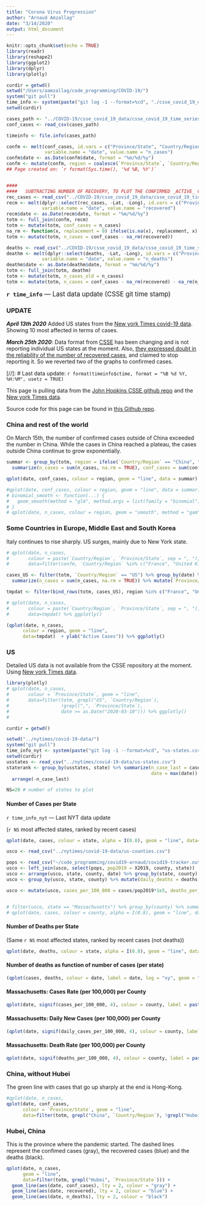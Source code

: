 ```yaml
---
title: "Corona Virus Progression"
author: "Arnaud Amzallag"
date: "3/14/2020"
output: html_document
---
```


```r
knitr::opts_chunk$set(echo = TRUE)
library(readr)
library(reshape2)
library(ggplot2)
library(dplyr)
library(plotly)
```


```r
curdir = getwd()
setwd("/Users/aamzallag/code_programming/COVID-19/")
system("git pull")
time_info <- system(paste("git log -1 --format=%cd", "./csse_covid_19_data/csse_covid_19_time_series/time_series_covid19_confirmed_global.csv"), intern = TRUE)
setwd(curdir)

cases_path <- "../COVID-19/csse_covid_19_data/csse_covid_19_time_series/time_series_covid19_confirmed_global.csv"
conf_cases <- read_csv(cases_path)

timeinfo <- file.info(cases_path)

confm <- melt(conf_cases, id.vars = c("Province/State", "Country/Region", "Lat", "Long"), 
              variable.name = "date", value.name = "n_cases")
confm$date <- as.Date(confm$date, format = "%m/%d/%y")
confm <- mutate(confm, region = coalesce(`Province/State`, `Country/Region`))
## Page created on: `r format(Sys.time(), '%d %B, %Y')`


####
####   SUBTRACTING NUMBER OF RECOVERY, TO PLOT THE CONFIRMED _ACTIVE_ CASES (totm$n_cases)
rec_cases <- read_csv("../COVID-19/csse_covid_19_data/csse_covid_19_time_series/time_series_covid19_recovered_global.csv")
recm <- melt(dplyr::select(rec_cases, -Lat, -Long), id.vars = c("Province/State", "Country/Region"), 
             variable.name = "date", value.name = "recovered")
recm$date <- as.Date(recm$date, format = "%m/%d/%y")
totm <- full_join(confm, recm)
totm <- mutate(totm, conf_cases = n_cases)
na_rm <- function(x, replacement = 0) ifelse(is.na(x), replacement, x)
totm <- mutate(totm, n_cases = conf_cases - na_rm(recovered))

deaths <- read_csv("../COVID-19/csse_covid_19_data/csse_covid_19_time_series/time_series_covid19_deaths_global.csv")
deathm <- melt(dplyr::select(deaths, -Lat, -Long), id.vars = c("Province/State", "Country/Region"), 
             variable.name = "date", value.name = "n_deaths")
deathm$date <- as.Date(deathm$date, format = "%m/%d/%y")
totm <- full_join(totm, deathm)
totm <- mutate(totm, n_cases_old = n_cases)
totm <- mutate(totm, n_cases = conf_cases - na_rm(recovered) - na_rm(n_deaths))


```

<span style="font-size:larger;">**`r time_info`** --- Last data update (CSSE git time stamp)</span>

### UPDATE

***April 13th 2020***
Added US states from the [New york Times covid-19 data](https://github.com/nytimes/covid-19-data). Showing 10 most affected in terms of cases. 

***March 25th 2020***: Data format from [CSSE](https://github.com/CSSEGISandData/COVID-19/tree/master/csse_covid_19_data/csse_covid_19_time_series) has been changing and is not reporting individual US states at the moment. Also, [they expressed doubt in the reliability of the number of recovered cases](https://github.com/CSSEGISandData/COVID-19/issues/1250#issuecomment-602271179), and claimed to stop reporting it. So we reverted two of the graphs to confirmed cases. 

[//]: # Last data update: `r format(timeinfo$ctime, format = "%B %d %Y, %H:%M", usetz = TRUE)`

This page is pulling data from the [John Hopkins CSSE github repo](https://github.com/CSSEGISandData/COVID-19/tree/master/csse_covid_19_data/csse_covid_19_time_series) and the [New york Times data](https://github.com/nytimes/covid-19-data).    

Source code for this page can be found in [this Github repo](https://github.com/arnaudmgh/covid19-arnaud).


### China and rest of the world

On March 15th, the number of confirmed cases outside of China exceeded the number in China. While the cases in China reached a plateau, the cases outside China continue to grow exponentially.

```r
summar <- group_by(totm, region = ifelse(`Country/Region` == "China", "China", "Ouside China"), date) %>% 
  summarize(n_cases = sum(n_cases, na.rm = TRUE), conf_cases = sum(conf_cases, na.rm = TRUE)) #%>% mutate(`Province/State` = "US", `Country/Region` = "US", region = "US")

qplot(date, conf_cases, colour = region, geom = "line", data = summar) + ylab("Confirmed Cases")

#qplot(date, conf_cases, colour = region, geom = "line", data = summar) + ylab("Confirmed Active Cases")
# binomial_smooth <- function(...) {
#   geom_smooth(method = "glm", method.args = list(family = "binomial"), ...)
# }
# qplot(date, n_cases, colour = region, geom = "smooth", method = "gam", data = summar) + ylab("Confirmed cases") + geom_point() + binomial_smooth()
```


### Some Countries in Europe, Middle East and South Korea

Italy continues to rise sharply. US surges, mainly due to New York state.

```r

# qplot(date, n_cases, 
#       colour = paste(`Country/Region`, `Province/State`, sep = ", "), geom = "line",
#       data=filter(confm, `Country/Region` %in% c("France", "United Kingdom", "Israel", "Italy", "Iran", "Korea, South"), date > as.Date("2020-02-24"))) %>% ggplotly()

cases_US <- filter(totm, `Country/Region` == "US") %>% group_by(date) %>%
  summarize(n_cases = sum(n_cases, na.rm = TRUE)) %>% mutate(`Province/State` = "US", `Country/Region` = "US", region = "US")

tmpdat <- filter(bind_rows(totm, cases_US), region %in% c("France", "United Kingdom", "Israel", "Italy", "Iran", "Korea, South", "Belgium", "US", "Spain"), date > as.Date("2020-02-24"))

# qplot(date, n_cases, 
#       colour = paste(`Country/Region`, `Province/State`, sep = ", "), geom = "line",
#       data=tmpdat) %>% ggplotly()

(qplot(date, n_cases, 
      colour = region, geom = "line",
      data=tmpdat)  + ylab("Active Cases")) %>% ggplotly()


```


### US

Detailed US data is not available from the CSSE repository at the moment. Using [New york Times data](https://github.com/nytimes/covid-19-data).

```r
library(plotly)
# qplot(date, n_cases,
#       colour = `Province/State`, geom = "line",
#       data=filter(totm, grepl("US", `Country/Region`),
#                   !grepl(",", `Province/State`),
#                   date >= as.Date("2020-03-10"))) %>% ggplotly()
# 

curdir = getwd()

setwd("../nytimes/covid-19-data/")
system("git pull")
time_info_nyt <- system(paste("git log -1 --format=%cd", "us-states.csv"), intern = TRUE)
setwd(curdir)
usstates <- read_csv("../nytimes/covid-19-data/us-states.csv")
staterank <- group_by(usstates, state) %>% summarize(n_case_last = cases[which.max(date)], 
                                                     date = max(date)) %>% 
  arrange(-n_case_last)

NS=20 # number of states to plot
```

#### Number of Cases per State
`r time_info_nyt` --- Last NYT data update

(`r NS` most affected states, ranked by recent cases)
```r
qplot(date, cases, colour = state, alpha = I(0.8), geom = "line", data=filter(usstates, state %in% staterank[1:NS, "state"][[1]], date>"2020-03-10")) %>% ggplotly()
```

```r
usco <- read_csv("../nytimes/covid-19-data/us-counties.csv")

pops <- read_csv("~/code_programming/covid19-arnaud/covid19-tracker.output/populations_us_counties.csv")
usco <- left_join(usco, select(pops, pop2019 = X2019, county, state))
usco <- arrange(usco, state, county, date) %>% group_by(state, county) %>% mutate(n_times = n()) %>% ungroup() %>% filter(n_times>1) %>% group_by(state, county) %>% mutate(daily_cases = cases - cases[c(NA, 1:(length(cases)-1))]) %>% ungroup()
usco <- group_by(usco, state, county) %>% mutate(daily_deaths = deaths - deaths[c(NA, 1:(length(deaths)-1))]) %>% ungroup()

usco <- mutate(usco, cases_per_100_000 = cases/pop2019*1e5, deaths_per_100_000 = deaths/pop2019*1e5, daily_cases_per_100_000 = daily_cases/pop2019*1e5, daily_deaths_per_100_000 = daily_deaths/pop2019*1e5)


# filter(usco, state == "Massachusetts") %>% group_by(county) %>% summarize()
# qplot(date, cases, colour = county, alpha = I(0.8), geom = "line", data=filter(usco, state == "Massachusetts", date>"2020-03-10")) %>% ggplotly()
```

#### Number of Deaths per State
(Same `r NS` most affected states, ranked by recent cases (not deaths))

```r
qplot(date, deaths, colour = state, alpha = I(0.8), geom = "line", data=filter(usstates, state %in% staterank[1:NS, "state"][[1]], date>"2020-03-10")) %>% ggplotly()
```

#### Number of deaths as function of number of cases (per state)

```r
(qplot(cases, deaths, colour = date, label = date, log = "xy", geom = "path", data=filter(usstates, state %in% staterank[1:NS, "state"][[1]], date>"2020-03-10")) + facet_wrap(~ state))# %>% ggplotly()
```

#### Massachusetts: Cases Rate (per 100,000) per County
```r
qplot(date, signif(cases_per_100_000, 4), colour = county, label = paste(cases, signif(deaths_per_100_000, 4)), alpha = I(0.8), geom = "line", data=filter(usco, state == "Massachusetts", date>"2020-03-10")) %>% ggplotly()
```

#### Massachusetts: Daily New Cases (per 100,000) per County
```r
(qplot(date, signif(daily_cases_per_100_000, 4), colour = county, label = paste(daily_cases, signif(deaths_per_100_000, 4)), alpha = I(0.2), geom = "point", data=filter(usco, state == "Massachusetts", date>"2020-03-10")) + geom_smooth() ) %>% ggplotly()
```


#### Massachusetts: Death Rate (per 100,000) per County
```r
qplot(date, signif(deaths_per_100_000, 4), colour = county, label = paste(cases, signif(cases_per_100_000, 4)), alpha = I(0.8), geom = "line", data=filter(usco, state == "Massachusetts", date>"2020-03-10")) %>% ggplotly()
```


### China, without Hubei

The green line with cases that go up sharply at the end is Hong-Kong.

```r
#qplot(date, n_cases, 
qplot(date, conf_cases, 
      colour = `Province/State`, geom = "line",
      data=filter(totm, grepl("China", `Country/Region`), !grepl("Hubei", `Province/State`)))  + ylab("Confirmed Cases")
```

### Hubei, China
This is the province where the pandemic started. The dashed lines represent the confimed cases (gray), the recovered cases (blue) and the deaths (black).

```r
qplot(date, n_cases, 
      geom = "line",
      data=filter(totm, grepl("Hubei", `Province/State`))) +
  geom_line(aes(date, conf_cases), lty = 2, colour = "gray") +
  geom_line(aes(date, recovered), lty = 2, colour = "blue") +
  geom_line(aes(date, n_deaths), lty = 2, colour = "black")
```



